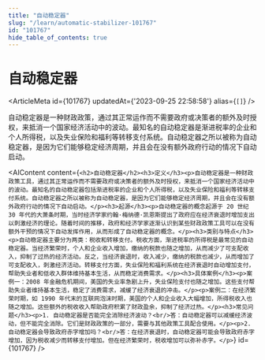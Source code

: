 ```yaml
---
title: "自动稳定器"
slug: "/learn/automatic-stabilizer-101767"
id: "101767"
hide_table_of_contents: true
---
```



# 自动稳定器

<ArticleMeta id={101767} updatedAt={'2023-09-25 22:58:58'} alias={`[]`} />
<div className='border-solid border-b border-t-0 my-4 border-[var(--ifm-color-gray-300)]' />

自动稳定器是一种财政政策，通过其正常运作而不需要政府或决策者的额外及时授权，来抵消一个国家经济活动中的波动。最知名的自动稳定器是渐进税率的企业和个人所得税，以及失业保险和福利等转移支付系统。自动稳定器之所以被称为自动稳定器，是因为它们能够稳定经济周期，并且会在没有额外政府行动的情况下自动启动。

<AIContent content={`<h2>自动稳定器</h2><h3>定义</h3><p>自动稳定器是一种财政政策工具，通过其正常运作而不需要政府或决策者的额外及时授权，来抵消一个国家经济活动中的波动。最知名的自动稳定器包括渐进税率的企业和个人所得税，以及失业保险和福利等转移支付系统。自动稳定器之所以被称为自动稳定器，是因为它们能够稳定经济周期，并且会在没有额外政府行动的情况下自动启动。</p><h3>起源</h3><p>自动稳定器的概念起源于 20 世纪 30 年代的大萧条时期，当时经济学家约翰·梅纳德·凯恩斯提出了政府应在经济衰退时增加支出以刺激经济的理论。随着时间的推移，政府和经济学家逐渐认识到某些财政政策工具可以在没有额外干预的情况下自动发挥作用，从而形成了自动稳定器的概念。</p><h3>类别与特点</h3><p>自动稳定器主要分为两类：税收和转移支付。税收方面，渐进税率的所得税是最常见的自动稳定器。当经济繁荣时，个人和企业收入增加，缴纳的税款也随之增加，从而减少了可支配收入，抑制了过热的经济活动。反之，当经济衰退时，收入减少，缴纳的税款也减少，从而增加了可支配收入，刺激经济活动。转移支付方面，失业保险和福利系统在经济衰退时自动增加支付，帮助失业者和低收入群体维持基本生活，从而稳定消费需求。</p><h3>具体案例</h3><p>案例一：2008 年金融危机期间，美国的失业率急剧上升，失业保险支付也随之增加。这些支付帮助失业者维持基本生活，稳定了消费需求，减缓了经济衰退的冲击。</p><p>案例二：在经济繁荣时期，如 1990 年代末的互联网泡沫时期，美国的个人和企业收入大幅增加，所得税收入也随之增加。这些额外的税收收入帮助政府积累了财政盈余，抑制了经济过热。</p><h3>常见问题</h3><p>1. 自动稳定器是否能完全消除经济波动？<br/>答：自动稳定器可以减缓经济波动，但不能完全消除。它们是财政政策的一部分，需要与其他政策工具配合使用。</p><p>2. 自动稳定器会导致政府赤字增加吗？<br/>答：在经济衰退时，自动稳定器可能会导致政府赤字增加，因为税收减少而转移支付增加。但在经济繁荣时，税收增加可以弥补赤字。</p>`} id={101767} />
